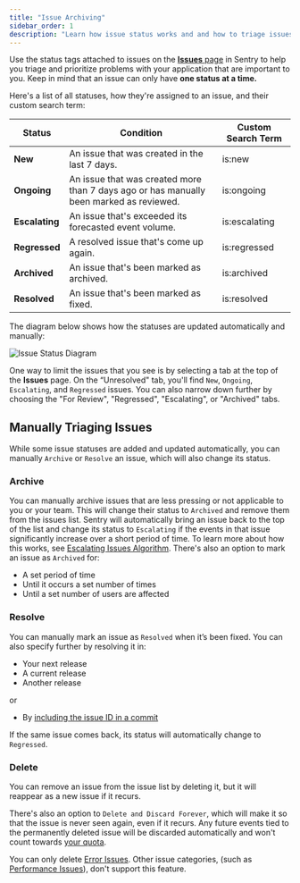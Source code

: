```yaml
---
title: "Issue Archiving"
sidebar_order: 1
description: "Learn how issue status works and and how to triage issues."
---
```


Use the status tags attached to issues on the [**Issues** page](https://sentry.io/issues/) in Sentry to help you triage and prioritize problems with your application that are important to you. Keep in mind that an issue can only have **one status at a time.**

Here's a list of all statuses, how they're assigned to an issue, and their custom search term:

| Status         | Condition                                                                               | Custom Search Term |
| -------------- | --------------------------------------------------------------------------------------- | ------------------ |
| **New**        | An issue that was created in the last 7 days.                                           | is:new             |
| **Ongoing**    | An issue that was created more than 7 days ago or has manually been marked as reviewed. | is:ongoing         |
| **Escalating** | An issue that's exceeded its forecasted event volume.                                   | is:escalating      |
| **Regressed**  | A resolved issue that's come up again.                                                  | is:regressed       |
| **Archived**   | An issue that's been marked as archived.                                                | is:archived        |
| **Resolved**   | An issue that's been marked as fixed.                                                   | is:resolved        |

The diagram below shows how the statuses are updated automatically and manually:

![Issue Status Diagram](issue-statuses.png)

One way to limit the issues that you see is by selecting a tab at the top of the **Issues** page. On the “Unresolved" tab, you'll find `New`, `Ongoing`, `Escalating`, and `Regressed` issues. You can also narrow down further by choosing the "For Review", "Regressed", "Escalating", or "Archived" tabs.

## Manually Triaging Issues

While some issue statuses are added and updated automatically, you can manually `Archive` or `Resolve` an issue, which will also change its status.

### Archive

You can manually archive issues that are less pressing or not applicable to you or your team. This will change their status to `Archived` and remove them from the issues list. Sentry will automatically bring an issue back to the top of the list and change its status to `Escalating` if the events in that issue significantly increase over a short period of time. To learn more about how this works, see [Escalating Issues Algorithm](escalating-issues). There's also an option to mark an issue as `Archived` for:

- A set period of time
- Until it occurs a set number of times
- Until a set number of users are affected

### Resolve

You can manually mark an issue as `Resolved` when it’s been fixed. You can also specify further by resolving it in:

- Your next release
- A current release
- Another release

or

- By [including the issue ID in a commit](/product/releases/associate-commits#resolve-issues-by-commit)

If the same issue comes back, its status will automatically change to `Regressed`.

### Delete

You can remove an issue from the issue list by deleting it, but it will reappear as a new issue if it recurs.

There's also an option to `Delete and Discard Forever`, which will make it so that the issue is never seen again, even if it recurs. Any future events tied to the permanently deleted issue will be discarded automatically and won't count towards [your quota](/product/accounts/quotas/).

<Note>

You can only delete [Error Issues](/product/issues/issue-details/error-issues/). Other issue categories, (such as [Performance Issues](/product/issues/issue-details/performance-issues/)), don't support this feature.

</Note>
